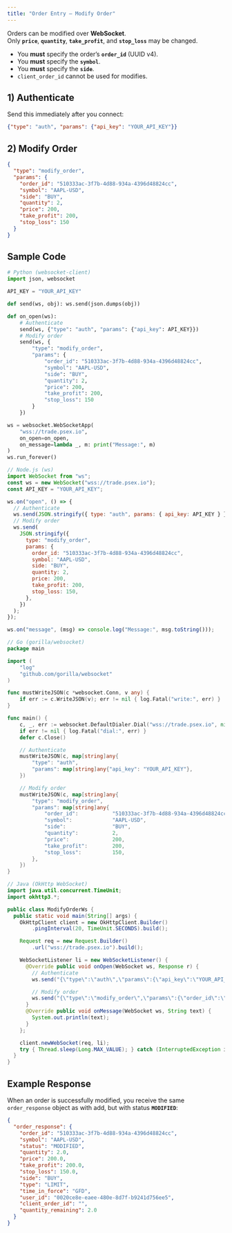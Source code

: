 ```yaml
---
title: "Order Entry — Modify Order"
---
```


Orders can be modified over **WebSocket**.  
Only **`price`**, **`quantity`**, **`take_profit`**, and **`stop_loss`** may be changed.

- You **must** specify the order’s **`order_id`** (UUID v4).
- You **must** specify the **`symbol`**.
- You **must** specify the **`side`**.
- `client_order_id` cannot be used for modifies.

## 1) Authenticate

Send this immediately after you connect:

```json
{"type": "auth", "params": {"api_key": "YOUR_API_KEY"}}
```

## 2) Modify Order

```json
{
  "type": "modify_order",
  "params": {
    "order_id": "510333ac-3f7b-4d88-934a-4396d48824cc",
    "symbol": "AAPL-USD",
    "side": "BUY",
    "quantity": 2,
    "price": 200,
    "take_profit": 200,
    "stop_loss": 150
  }
}
```

## Sample Code

<CodeGroup>

```python python
# Python (websocket-client)
import json, websocket

API_KEY = "YOUR_API_KEY"

def send(ws, obj): ws.send(json.dumps(obj))

def on_open(ws):
    # Authenticate
    send(ws, {"type": "auth", "params": {"api_key": API_KEY}})
    # Modify order
    send(ws, {
        "type": "modify_order",
        "params": {
            "order_id": "510333ac-3f7b-4d88-934a-4396d48824cc",
            "symbol": "AAPL-USD",
            "side": "BUY",
            "quantity": 2,
            "price": 200,
            "take_profit": 200,
            "stop_loss": 150
        }
    })

ws = websocket.WebSocketApp(
    "wss://trade.psex.io",
    on_open=on_open,
    on_message=lambda _, m: print("Message:", m)
)
ws.run_forever()
```

```javascript node
// Node.js (ws)
import WebSocket from "ws";
const ws = new WebSocket("wss://trade.psex.io");
const API_KEY = "YOUR_API_KEY";

ws.on("open", () => {
  // Authenticate
  ws.send(JSON.stringify({ type: "auth", params: { api_key: API_KEY } }));
  // Modify order
  ws.send(
    JSON.stringify({
      type: "modify_order",
      params: {
        order_id: "510333ac-3f7b-4d88-934a-4396d48824cc",
        symbol: "AAPL-USD",
        side: "BUY",
        quantity: 2,
        price: 200,
        take_profit: 200,
        stop_loss: 150,
      },
    })
  );
});

ws.on("message", (msg) => console.log("Message:", msg.toString()));
```

```go go
// Go (gorilla/websocket)
package main

import (
	"log"
	"github.com/gorilla/websocket"
)

func mustWriteJSON(c *websocket.Conn, v any) {
	if err := c.WriteJSON(v); err != nil { log.Fatal("write:", err) }
}

func main() {
	c, _, err := websocket.DefaultDialer.Dial("wss://trade.psex.io", nil)
	if err != nil { log.Fatal("dial:", err) }
	defer c.Close()

	// Authenticate
	mustWriteJSON(c, map[string]any{
		"type": "auth",
		"params": map[string]any{"api_key": "YOUR_API_KEY"},
	})

	// Modify order
	mustWriteJSON(c, map[string]any{
		"type": "modify_order",
		"params": map[string]any{
			"order_id":           "510333ac-3f7b-4d88-934a-4396d48824cc",
			"symbol":             "AAPL-USD",
			"side":               "BUY",
			"quantity":           2,
			"price":              200,
			"take_profit":        200,
			"stop_loss":          150,
		},
	})
}
```

```java java
// Java (OkHttp WebSocket)
import java.util.concurrent.TimeUnit;
import okhttp3.*;

public class ModifyOrderWs {
  public static void main(String[] args) {
    OkHttpClient client = new OkHttpClient.Builder()
        .pingInterval(20, TimeUnit.SECONDS).build();

    Request req = new Request.Builder()
        .url("wss://trade.psex.io").build();

    WebSocketListener li = new WebSocketListener() {
      @Override public void onOpen(WebSocket ws, Response r) {
        // Authenticate
        ws.send("{\"type\":\"auth\",\"params\":{\"api_key\":\"YOUR_API_KEY\"}}");

        // Modify order
        ws.send("{\"type\":\"modify_order\",\"params\":{\"order_id\":\"510333ac-3f7b-4d88-934a-4396d48824cc\",\"symbol\":\"AAPL-USD\",\"side\":\"BUY\",\"original_quantity\":1,\"quantity\":2,\"price\":200,\"take_profit\":200,\"stop_loss\":150}}");
      }
      @Override public void onMessage(WebSocket ws, String text) {
        System.out.println(text);
      }
    };

    client.newWebSocket(req, li);
    try { Thread.sleep(Long.MAX_VALUE); } catch (InterruptedException ignored) {}
  }
}
```

</CodeGroup>

## Example Response

When an order is successfully modified, you receive the same `order_response` object as with add, but with status **`MODIFIED`**:

```json
{
  "order_response": {
    "order_id": "510333ac-3f7b-4d88-934a-4396d48824cc",
    "symbol": "AAPL-USD",
    "status": "MODIFIED",
    "quantity": 2.0,
    "price": 200.0,
    "take_profit": 200.0,
    "stop_loss": 150.0,
    "side": "BUY",
    "type": "LIMIT",
    "time_in_force": "GFD",
    "user_id": "0020ce8e-eaee-480e-8d7f-b9241d756ee5",
    "client_order_id": "",
    "quantity_remaining": 2.0
  }
}
```

